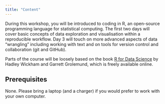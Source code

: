 ```yaml
---
title: "Content"
---
```


During this workshop, you will be introduced to coding in R, an open-source programming language for statistical computing. The first two days will cover basic concepts of data exploration and visualisation within a reproducible workflow. Day 3 will touch on more advanced aspects of data “wrangling” including working with text and on tools for version control and collaboration (git and GitHub).

Parts of the course will be loosely based on the book [R for Data Science](https://r4ds.hadley.nz) by Hadley Wickham and Garrett Grolemund, which is freely available online.  

## Prerequisites

None. Please bring a laptop (and a charger) if you would prefer to work with your own computer.
